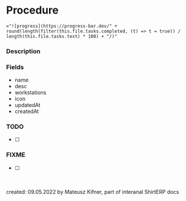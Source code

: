 
<Meta title="ShirtERP/Models/Procedure" />

# Procedure

`="![progress](https://progress-bar.dev/" + round(length(filter(this.file.tasks.completed, (t) => t = true)) / length(this.file.tasks.text) * 100) + "/)"`

### Description

### Fields

- name
- desc
- workstations
- icon
- updatedAt
- createdAt

### TODO

- [ ]

### FIXME

- [ ]

<br />
<br />
created: 09.05.2022 by Mateusz Kifner, part of interanal ShirtERP docs
